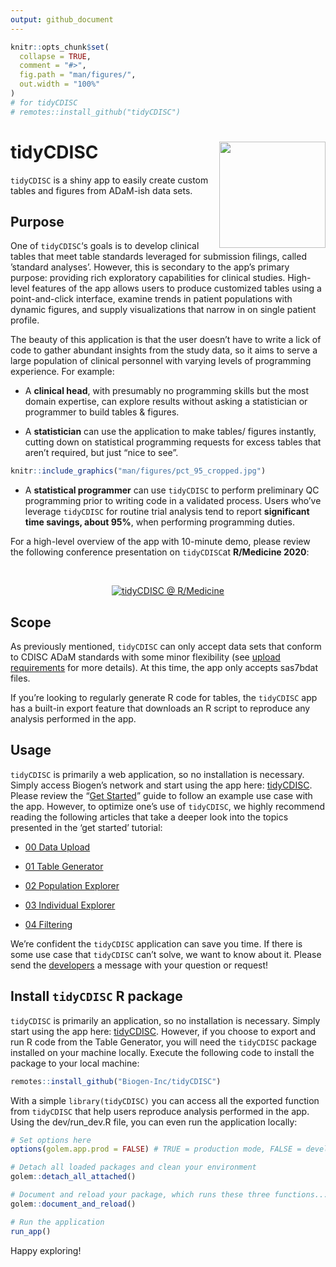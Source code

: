 ```yaml
---
output: github_document
---
```


<!-- README.md is generated from README.Rmd. Please edit that file -->

```r
knitr::opts_chunk$set(
  collapse = TRUE,
  comment = "#>",
  fig.path = "man/figures/",
  out.width = "100%"
)
# for tidyCDISC
# remotes::install_github("tidyCDISC")
```

# tidyCDISC <a href='https://Biogen-Inc.github.io/tidyCDISC/'><img src="man/figures/hex-tidyCDISC.png" align="right" height="170"/></a>

`tidyCDISC` is a shiny app to easily create custom tables and figures from ADaM-ish data sets.

## Purpose

One of `tidyCDISC`'s goals is to develop clinical tables that meet table standards leveraged for submission filings, called 'standard analyses'. However, this is secondary to the app's primary purpose: providing rich exploratory capabilities for clinical studies. High-level features of the app allows users to produce customized tables using a point-and-click interface, examine trends in patient populations with dynamic figures, and supply visualizations that narrow in on single patient profile.

The beauty of this application is that the user doesn't have to write a lick of code to gather abundant insights from the study data, so it aims to serve a large population of clinical personnel with varying levels of programming experience. For example: 

- A **clinical head**, with presumably no programming skills but the most domain expertise, can explore results without asking a statistician or programmer to build tables & figures.

- A **statistician** can use the application to make tables/ figures instantly, cutting down on statistical programming requests for excess tables that aren't required, but just "nice to see". 

::: {.floatting}

```r
knitr::include_graphics("man/figures/pct_95_cropped.jpg")
```

- A **statistical programmer** can use `tidyCDISC` to perform preliminary QC programming prior to writing code in a validated process. Users who've leverage `tidyCDISC` for routine trial analysis tend to report **significant time savings, about 95%**, when performing programming duties.

:::

For a high-level overview of the app with 10-minute demo, please review the following conference presentation on `tidyCDISC`at **R/Medicine 2020**:

<br>

<center>

[![tidyCDISC @ R/Medicine](man/figures/tidyCDISC_RMedicine_thumbnail.png)](https://youtu.be/QeHSjw-vU3U?t=103)

</center>




## Scope

As previously mentioned, `tidyCDISC` can only accept data sets that conform to CDISC ADaM standards with some minor flexibility (see [upload requirements](https://Biogen-Inc.github.io/tidyCDISC/articles/x00_Data_Upload.html) for more details). At this time, the app only accepts sas7bdat files.

If you're looking to regularly generate R code for tables, the `tidyCDISC` app has a built-in export feature that downloads an R script to reproduce any analysis performed in the app.


## Usage

`tidyCDISC` is primarily a web application, so no installation is necessary. Simply access Biogen's network and start using the app here: [tidyCDISC](https://nate884.shinyapps.io/tidyCDISC/). Please review the "[Get Started](https://Biogen-Inc.github.io/tidyCDISC/articles/tidyCDISC.html)" guide to follow an example use case with the app. However, to optimize one's use of `tidyCDISC`, we highly recommend reading the following articles that take a deeper look into the topics presented in the 'get started' tutorial:

- [00 Data Upload](https://Biogen-Inc.github.io/tidyCDISC/articles/x00_Data_Upload.html)

- [01 Table Generator](https://Biogen-Inc.github.io/tidyCDISC/articles/x01_Table_Generator.html)

- [02 Population Explorer](https://Biogen-Inc.github.io/tidyCDISC/articles/x02_Pop_Exp.html)

- [03 Individual Explorer](https://Biogen-Inc.github.io/tidyCDISC/articles/x03_Indv_Expl.html)

- [04 Filtering](https://Biogen-Inc.github.io/tidyCDISC/articles/x04_Filtering.html)


We're confident the `tidyCDISC` application can save you time. If there is some use case that `tidyCDISC` can't solve, we want to know about it. Please send the [developers](https://github.com/Biogen-Inc/tidyCDISC/issues/new) a message with your question or request!


## Install `tidyCDISC` R package

`tidyCDISC` is primarily an application, so no installation is necessary. Simply start using the app here: [tidyCDISC](https://nate884.shinyapps.io/tidyCDISC/). However, if you choose to export and run R code from the Table Generator, you will need the `tidyCDISC` package installed on your machine locally. Execute the following code to install the package to your local machine:

```r
remotes::install_github("Biogen-Inc/tidyCDISC")
```

With a simple `library(tidyCDISC)` you can access all the exported function from `tidyCDISC` that help users reproduce analysis performed in the app. Using the dev/run_dev.R file, you can even run the application locally:

```r
# Set options here
options(golem.app.prod = FALSE) # TRUE = production mode, FALSE = development mode

# Detach all loaded packages and clean your environment
golem::detach_all_attached()

# Document and reload your package, which runs these three functions...
golem::document_and_reload()

# Run the application 
run_app()
```


Happy exploring!



<br>

<br>
